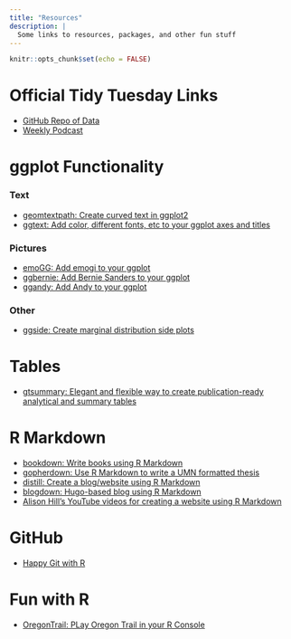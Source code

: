 ```yaml
---
title: "Resources"
description: |
  Some links to resources, packages, and other fun stuff
---
```


```r
knitr::opts_chunk$set(echo = FALSE)
```

# Official Tidy Tuesday Links

- [GitHub Repo of Data](https://github.com/rfordatascience/tidytuesday)
- [Weekly Podcast](https://www.tidytuesday.com/)


# ggplot Functionality


### Text 

- [geomtextpath: Create curved text in ggplot2](https://github.com/AllanCameron/geomtextpath)
- [ggtext: Add color, different fonts, etc to your ggplot axes and titles](https://wilkelab.org/ggtext/index.html)


### Pictures

- [emoGG: Add emogi to your ggplot](https://github.com/dill/emoGG)
- [ggbernie: Add Bernie Sanders to your ggplot](https://github.com/R-CoderDotCom/ggbernie)
- [ggandy: Add Andy to your ggplot](https://github.com/sallystoyell/ggandy)


### Other

- [ggside: Create marginal distribution side plots](https://www.business-science.io/code-tools/2021/05/18/marginal_distributions.html)


# Tables

- [gtsummary: Elegant and flexible way to create publication-ready analytical and summary tables](https://www.danieldsjoberg.com/gtsummary/)

# R Markdown

- [bookdown: Write books using R Markdown](https://bookdown.org/)
- [gopherdown: Use R Markdown to write a UMN formatted thesis](https://github.com/zief0002/gopherdown)
- [distill: Create a blog/website using R Markdown](https://rstudio.github.io/distill/)
- [blogdown: Hugo-based blog using R Markdown](https://bookdown.org/yihui/blogdown/)
- [Alison Hill's YouTube videos for creating a website using R Markdown](https://www.youtube.com/channel/UCQYM-t2ut2zXr4d7TIFya1A?app=desktop)




# GitHub

- [Happy Git with R](https://happygitwithr.com/)

# Fun with R

- [OregonTrail: PLay Oregon Trail in your R Console](https://github.com/tslumley/OregonTrail)
